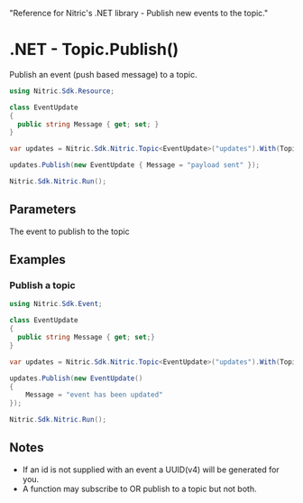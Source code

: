   "Reference for Nitric's .NET library - Publish new events to the topic."

# .NET - Topic.Publish()

Publish an event (push based message) to a topic.

```csharp
using Nitric.Sdk.Resource;

class EventUpdate
{
  public string Message { get; set; }
}

var updates = Nitric.Sdk.Nitric.Topic<EventUpdate>("updates").With(TopicPermission.Publishing);

updates.Publish(new EventUpdate { Message = "payload sent" });

Nitric.Sdk.Nitric.Run();
```

## Parameters

<Properties>
  <Property name="message" required type="<T>">
    The event to publish to the topic
  </Property>
</Properties>

## Examples

### Publish a topic

```csharp
using Nitric.Sdk.Event;

class EventUpdate
{
  public string Message { get; set;}
}

var updates = Nitric.Sdk.Nitric.Topic<EventUpdate>("updates").With(TopicPermission.Publishing);

updates.Publish(new EventUpdate()
{
    Message = "event has been updated"
});

Nitric.Sdk.Nitric.Run();
```

## Notes

- If an id is not supplied with an event a UUID(v4) will be generated for you.
- A function may subscribe to OR publish to a topic but not both.
